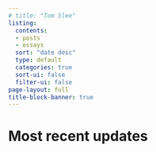 ```yaml
---
# title: "Tom Slee"
listing:
  contents: 
  - posts
  - essays
  sort: "date desc"
  type: default
  categories: true
  sort-ui: false
  filter-ui: false
page-layout: full
title-block-banner: true
---
```


# Most recent updates
